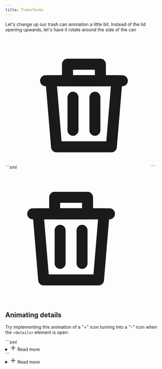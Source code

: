 ```yaml
---
title: Transforms
---
```



Let's change up our trash can animation a little bit. Instead of the lid opening upwards, let's have it rotate around the side of the can

<CodeWithOutput>
  <Fragment slot="code">
    ```xml
    <svg
      aria-hidden="true"
      viewBox="0 0 24 24"
      width="420"
      class="group hover:cursor-pointer"
    >
      <g opacity="0.1">
        <use href="trash-can.svg#trash-can" />
      </g>
      <g
        stroke="currentColor"
        fill="none"
        stroke-width="2"
        stroke-linejoin="round"
        stroke-linecap="round"
      >
        <g class="transition-transform group-hover:rotate-[20deg] origin-[18px_8px]">
          <rect x="9" y="5" width="6" height="3" />
          <line x1="5" y1="8" x2="19" y2="8" />
        </g>
        <g>
          <polygon points="6,8 18,8 17,20 7,20" />
          <line x1="10" y1="11" x2="10" y2="17" />
          <line x1="14" y1="11" x2="14" y2="17" />
        </g>
      </g>
    </svg>
    ```
  </Fragment>
  <Fragment slot="output">
    <svg
      aria-hidden="true"
      viewBox="0 0 24 24"
      width="420"
      class="group hover:cursor-pointer"
    >
      <g opacity="0.1">
        <use href="trash-can.svg#trash-can" />
      </g>
      <g
        stroke="currentColor"
        fill="none"
        stroke-width="2"
        stroke-linejoin="round"
        stroke-linecap="round"
      >
        <g class="transition-transform group-hover:rotate-[20deg] origin-[18px_8px]">
          <rect x="9" y="5" width="6" height="3" />
          <line x1="5" y1="8" x2="19" y2="8" />
        </g>
        <g>
          <polygon points="6,8 18,8 17,20 7,20" />
          <line x1="10" y1="11" x2="10" y2="17" />
          <line x1="14" y1="11" x2="14" y2="17" />
        </g>
      </g>
    </svg>
  </Fragment>
</CodeWithOutput>

## Animating details

Try implementing this animation of a "+" icon turning into a "-" icon when the `<details>` element is open:

<CodeWithOutput>
  <Fragment slot="code">
    ```xml
    <details class="group w-[300px] rounded-md border bg-foreground/10 py-1 px-1.5 hover:cursor-pointer">
      <summary class="list-none -m-3 p-3 flex items-center gap-2">
        <svg aria-hidden="true" viewBox="0 0 24 24" width="20">
          <g
            stroke="currentColor"
            stroke-width="2"
            stroke-linecap="round"
            stroke-linejoin="round"
          >
            <line
              class="group-open:rotate-90 transition-transform origin-center"
              x1="12"
              y1="4"
              x2="12"
              y2="20"
            />
            <line x1="4" y1="12" x2="20" y2="12" />
          </g>
        </svg>
        <span>Read more</span>
      </summary>
      Something interesting here!
    </details>
    ```
  </Fragment>
  <Fragment slot="output">
    <details class="group w-[300px] rounded-md border bg-foreground/10 py-1 px-1.5 hover:cursor-pointer">
      <summary class="list-none -m-3 p-3 flex items-center gap-2">
        <svg aria-hidden="true" viewBox="0 0 24 24" width="20">
          <g
            stroke="currentColor"
            stroke-width="2"
            stroke-linecap="round"
            stroke-linejoin="round"
          >
            <line
              class="group-open:rotate-90 transition-transform origin-center"
              x1="12"
              y1="4"
              x2="12"
              y2="20"
            />
            <line x1="4" y1="12" x2="20" y2="12" />
          </g>
        </svg>
        <span>Read more</span>
      </summary>
      Something interesting here!
    </details>
  </Fragment>
</CodeWithOutput>
